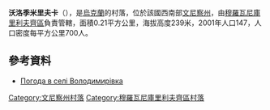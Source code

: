 {{coord|48|40|47|N|27|29|36|E|scale:30000|display=title}}

'''沃洛季米里夫卡'''（{{lang-uk|Володимирівка}}），是[[烏克蘭|烏克蘭]]的村落，位於該國西南部[[文尼察州|文尼察州]]，由[[穆羅瓦尼庫里利夫齊區|穆羅瓦尼庫里利夫齊區]]負責管轄，面積0.21平方公里，海拔高度239米，2001年人口147，人口密度每平方公里700人。

==參考資料==
* [http://weather.in.ua/ua/vinnickaja/4464 Погода в селі Володимирівка] {{Wayback|url=http://weather.in.ua/ua/vinnickaja/4464 |date=20160305194157 }}

[[Category:文尼察州村落|Category:文尼察州村落]]
[[Category:穆羅瓦尼庫里利夫齊區村落|Category:穆羅瓦尼庫里利夫齊區村落]]


{{Vinnytsia-geo-stub}}
